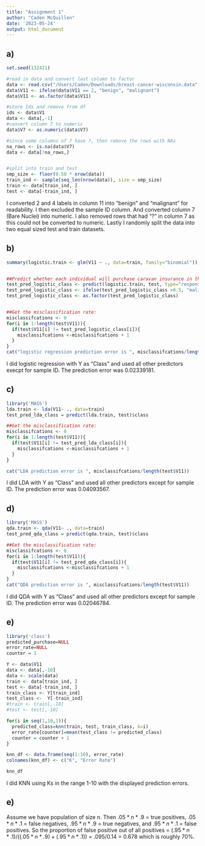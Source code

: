 ```yaml
---
title: "Assignment 1"
author: "Caden McQuillen"
date: '2023-05-24'
output: html_document
---
```


## a)
```r
set.seed(132421)

#read in data and convert last column to factor 
data <- read.csv("/Users/Caden/Downloads/breast-cancer-wisconsin.data", header = FALSE)
data$V11 <- ifelse(data$V11 == 2, "benign", "malignant")
data$V11 <- as.factor(data$V11)

#store Ids and remove from df
ids <- data$V1
data <- data[,-1]
#convert column 7 to numeric
data$V7 <- as.numeric(data$V7)

#since some columns of 7 have ?, then remove the rows with NAs
na_rows <- is.na(data$V7)
data <- data[!na_rows,]


#split into train and test
smp_size <- floor(0.50 * nrow(data))
train_ind <- sample(seq_len(nrow(data)), size = smp_size)
train <- data[train_ind, ]
test <- data[-train_ind, ]
```
I converted 2 and 4 labels in column 11 into "benign" and "malignant" for readability. I then excluded the sample ID column. And converted column 7 (Bare Nuclei) into numeric. I also removed rows that had "?" in column 7 as this could not be converted to numeric. Lastly I randomly split the data into two equal sized test and train datasets. 




## b)
```r
summary(logistic.train <- glm(V11 ~ ., data=train, family="binomial"))


##Predict whether each individual will purchase caravan insurance in the test data. 
test_pred_logistic_class <- predict(logistic.train, test, type="response")
test_pred_logistic_class <- ifelse(test_pred_logistic_class >0.5, "malignant", "benign") #no yes
test_pred_logistic_class <- as.factor(test_pred_logistic_class)


##Get the misclassification rate:
misclassifcations <- 0
for(i in 1:length(test$V11)){
  if(test$V11[i] != test_pred_logistic_class[i]){
    misclassifcations <-misclassifcations + 1
  }
}
cat("logistic regression prediction error is ", misclassifcations/length(test$V11))

```
I did logistic regression with Y as "Class" and used all other predictors execpt for sample ID. The prediction error was 0.02339181.


## c)
```r
library('MASS')
lda.train <- lda(V11~ ., data=train)
test_pred_lda_class = predict(lda.train, test)$class

##Get the misclassification rate:
misclassifcations <- 0
for(i in 1:length(test$V11)){
  if(test$V11[i] != test_pred_lda_class[i]){
    misclassifcations <-misclassifcations + 1
  }
}

cat("LDA prediction error is ", misclassifcations/length(test$V11))
```
I did LDA with Y as "Class" and used all other predictors except for sample ID. The prediction error was 0.04093567.


## d)
```r
library('MASS')
qda.train <- qda(V11~ ., data=train)
test_pred_qda_class = predict(qda.train, test)$class

##Get the misclassification rate:
misclassifcations <- 0
for(i in 1:length(test$V11)){
  if(test$V11[i] != test_pred_qda_class[i]){
    misclassifcations <-misclassifcations + 1
  }
}
cat("QDA prediction error is ", misclassifcations/length(test$V11))
```
I did QDA with Y as "Class" and used all other predictors except for sample ID. The prediction error was 0.02046784.


## e)
```r
library('class')
predicted_purchase=NULL
error_rate=NULL
counter = 1

Y <- data$V11
data <- data[,-10]
data <- scale(data)
train <- data[train_ind, ]
test <- data[-train_ind, ]
train_class <- Y[train_ind]
test_class <-  Y[-train_ind]
#train <- train[,-10]
#test <- test[,-10]

for(i in seq(1,10,1)){
  predicted_class=knn(train, test, train_class, k=i)
  error_rate[counter]=mean(test_class != predicted_class)
  counter = counter + 1
}

knn_df <- data.frame(seq(1:10), error_rate)
colnames(knn_df) <- c("K", "Error Rate")

knn_df

```
I did KNN using Ks in the range 1-10 with the displayed prediction errors. 

## e)

Assume we have population of size n. Then $.05*n*.9$ = true positives, $.05*n*.1$  = false negatives, $.95*n*.9$ = true negatives, and $.95*n*.1$ = false positives. So the proportion of false positive out of all positives = $(.95*n*.1) / ( (.05*n*.9)+(.95*n*.1) )$ = .095/0.14 = 0.678 which is roughly 70%. 
